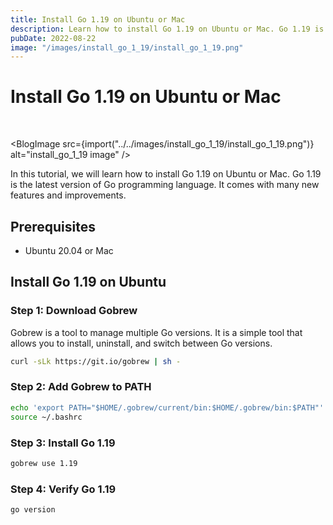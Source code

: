 ```yaml
---
title: Install Go 1.19 on Ubuntu or Mac
description: Learn how to install Go 1.19 on Ubuntu or Mac. Go 1.19 is the latest version of Go programming language. It comes with many new features and improvements.
pubDate: 2022-08-22
image: "/images/install_go_1_19/install_go_1_19.png"
---
```


# Install Go 1.19 on Ubuntu or Mac

<br />

<BlogImage src={import("../../images/install_go_1_19/install_go_1_19.png")} alt="install_go_1_19 image" />


In this tutorial, we will learn how to install Go 1.19 on Ubuntu or Mac. Go 1.19 is the latest version of Go programming language. It comes with many new features and improvements.

## Prerequisites

- Ubuntu 20.04 or Mac

## Install Go 1.19 on Ubuntu

### Step 1: Download Gobrew

Gobrew is a tool to manage multiple Go versions. It is a simple tool that allows you to install, uninstall, and switch between Go versions.

```sh
curl -sLk https://git.io/gobrew | sh -
```

### Step 2: Add Gobrew to PATH

```sh
echo 'export PATH="$HOME/.gobrew/current/bin:$HOME/.gobrew/bin:$PATH"' >> ~/.bashrc
source ~/.bashrc
```

### Step 3: Install Go 1.19

```sh
gobrew use 1.19
```

### Step 4: Verify Go 1.19

```sh
go version
```

